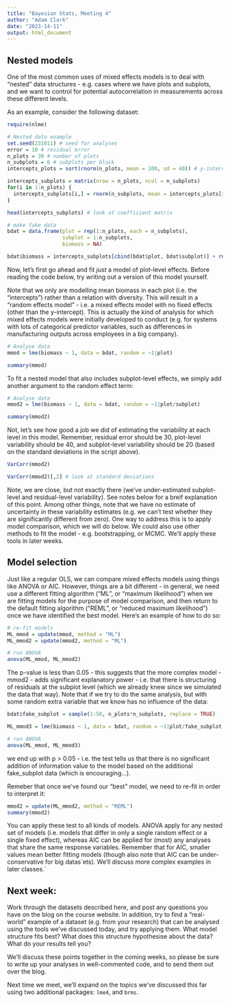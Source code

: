 ```yaml
---
title: "Bayesian Stats, Meeting 4"
author: "Adam Clark"
date: "2023-14-11"
output: html_document
---
```


## Nested models
  
One of the most common uses of mixed effects models is to deal with "nested" data structures - e.g. cases where we have plots and subplots, and we want to control for potential autocorrelation in measurements across these different levels.

As an example, consider the following dataset:
  
```r
require(nlme)

# Nested data example
set.seed(231011) # seed for analyses
error = 10 # residual error
n_plots = 30 # number of plots
n_subplots = 6 # subplots per block
intercepts_plots = sort(rnorm(n_plots, mean = 200, sd = 40)) # y-intercepts for each plot

intercepts_subplots = matrix(nrow = n_plots, ncol = n_subplots)
for(i in 1:n_plots) {
  intercepts_subplots[i,] = rnorm(n_subplots, mean = intercepts_plots[i], sd = 20) # intercept for each subplot
}

head(intercepts_subplots) # look at coefficient matrix

# make fake data
bdat = data.frame(plot = rep(1:n_plots, each = n_subplots),
                  subplot = 1:n_subplots,
                  biomass = NA)

bdat$biomass = intercepts_subplots[cbind(bdat$plot, bdat$subplot)] + rnorm(n_plots*n_subplots, 0, error)
```

Now, let's first go ahead and fit *just* a model of plot-level effects. Before reading the code below, try writing out a version of this model yourself.

Note that we only are modelling mean biomass in each plot (i.e. the "intercepts") rather than a relation with diversity. This will result in a "random effects model" - i.e. a mixed effects model with no fixed effects (other than the y-intercept). This is actually the kind of analysis for which mixed effects models were initially developed to conduct (e.g. for systems with lots of categorical predictor variables, such as differences in manufacturing outputs across employees in a big company).

```r
# Analyse data
mmod = lme(biomass ~ 1, data = bdat, random = ~1|plot)

summary(mmod)
```

To fit a nested model that also includes subplot-level effects, we simply add another argument to the random effect term:

```r
# Analyse data
mmod2 = lme(biomass ~ 1, data = bdat, random = ~1|plot/subplot)

summary(mmod2)
```

Not, let's see how good a job we did of estimating the variability at each level in this model. Remember, residual error should be 30, plot-level variability should be 40, and subplot-level variability should be 20 (based on the standard deviations in the script above).

```r
VarCorr(mmod2)

VarCorr(mmod2)[,2] # look at standard deviations
```

Note, we are close, but not exactly there (we've under-estimated subplot-level and residual-level variability). See notes below for a breif explanation of this point. Among other things, note that we have no estimate of uncertainty in these variability estimates (e.g. we can't test whether they are significantly different from zero). One way to address this is to apply model comparison, which we will do below. We could also use other methods to fit the model - e.g. bootstrapping, or MCMC. We'll apply these tools in later weeks.

## Model selection

Just like a regular OLS, we can compare mixed effects models using things like ANOVA or AIC. However, things are a bit different - in general, we need use a different fitting algorithm ("ML", or "maximum likelihood") when we are fitting models for the purpose of model comparison, and then return to the default fitting algorithm ("REML", or "reduced maximum likelihood") once we have identified the best model. Here's an example of how to do so:
  
```r
# re-fit models
ML_mmod = update(mmod, method = "ML")
ML_mmod2 = update(mmod2, method = "ML")

# run ANOVA
anova(ML_mmod, ML_mmod2)
```

The p-value is less than 0.05 - this suggests that the more complex model - mmod2 - adds significant explanatory power - i.e. that there is structuring of residuals at the subplot level (which we already knew since we simulated the data that way). Note that if we try to do the same analysis, but with some random extra variable that we know has no influence of the data:
  
```r
bdat$fake_subplot = sample(1:50, n_plots*n_subplots, replace = TRUE)

ML_mmod3 = lme(biomass ~ 1, data = bdat, random = ~1|plot/fake_subplot, method = "ML")

# run ANOVA
anova(ML_mmod, ML_mmod3)
```

we end up with p > 0.05 - i.e. the test tells us that there is no significant addition of information value to the model based on the additional fake_subplot data (which is encouraging...).

Remeber that once we've found our "best" model, we need to re-fit in order to interpret it:

```r
mmod2 = update(ML_mmod2, method = "REML")
summary(mmod2)
```

You can apply these test to all kinds of models. ANOVA apply for any nested set of models (i.e. models that differ in only a single random effect or a single fixed effect), whereas AIC can be applied for (most) any analyses that share the same response variables. Remember that for AIC, smaller values mean better fitting models (though also note that AIC can be under-conservative for big datas´ets). We'll discuss more complex examples in later classes.´

## Next week:

Work through the datasets described here, and post any questions you have on the blog on the course website. In addition, try to find a "real-world" example of a dataset (e.g. from your research) that can be analysed using the tools we've discussed today, and try applying them. What model structure fits best? What does this structure hypothesise about the data? What do your results tell you?

We'll discuss these points together in the coming weeks, so please be sure to write up your analyses in well-commented code, and to send them out over the blog.

Next time we meet, we'll expand on the topics we've discussed this far using two additional packages: `lme4`, and `brms`.
